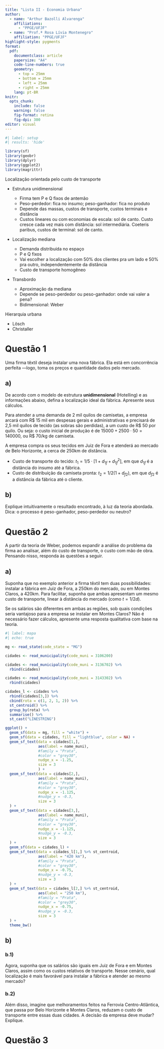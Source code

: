 ```yaml
---
title: "Lista II - Economia Urbana"
author: 
  - name: "Arthur Bazolli Alvarenga"
    affiliations: 
      - "PPGE/UFJF" 
  - name: "Prof.ª Rosa Lívia Montenegro"
    affiliation: "PPGE/UFJF"
highlight-style: pygments
format: 
  pdf:
    documentclass: article
    papersize: "A4"
    code-line-numbers: true
    geometry: 
      - top = 25mm
      - bottom = 25mm
      - left = 25mm
      - right = 25mm
    lang: pt-BR
knitr: 
  opts_chunk: 
    include: false
    warning: false
    fig-format: retina
    fig-dpi: 300
editor: visual
---
```


```r
#| label: setup
#| results: 'hide'

library(sf)
library(geobr)
library(dplyr)
library(ggplot2)
library(magrittr)
```

Localização orientada pelo custo de transporte

-   Estrutura unidimensional

    -   Firma tem P e Q fixos de antemão
    -   Peso-perdedor: fica no insumo; peso-ganhador: fica no produto
    -   Depende das massas, custos de transporte, custos terminais e distância
    -   Custos lineares ou com economias de escala: sol de canto. Custo cresce cada vez mais com distância: sol intermediária. Coeteris paribus, custos de terminal: sol de canto.

-   Localização mediana

    -   Demanda distribuída no espaço
    -   P e Q fixos
    -   Vai escolher a localização com 50% dos clientes pra um lado e 50% pra outro, independentemente da distância
    -   Custo de transporte homogêneo

-   Transbordo

    -   Aproximação da mediana
    -   Depende se peso-perdedor ou peso-ganhador: onde vai valer a pena?
    -   Bidimensional: Weber

Hierarquia urbana

-   Lösch
-   Christaller

# Questão 1

Uma firma têxtil deseja instalar uma nova fábrica. Ela está em concorrência perfeita ---logo, toma os preços e quantidade dados pelo mercado.

## a)

De acordo com o modelo de estrutura **unidimensional** (Hotelling) e as informações abaixo, defina a localização ideal da fábrica. Apresente seus cálculos.

Para atender a uma demanda de 2 mil quilos de camisetas, a empresa arcará com R\$ 15 mil em despesas gerais e administrativas e precisará de 2,5 mil quilos de tecido (as sobras são perdidas), a um custo de R\$ 50 por quilo. Ou seja: o custo inicial de produção é de $15000 + 2500 \cdot 50 = 140000$, ou R\$ 70/kg de camiseta.

A empresa compra os seus tecidos em Juiz de Fora e atenderá ao mercado de Belo Horizonte, a cerca de 250km de distância.

-   Custo de transporte do tecido: $t_1 = 1/5 \cdot [1 + d_{1f} + d_{1f}^2]$, em que $d_{1f}$ é a distância do insumo até a fábrica.
-   Custo de distribuição da camiseta pronta: $t_2 = 1/2(1+d_{f2})$, em que $d_{f2}$ é a distância da fábrica até o cliente.

## b)

Explique intuitivamente o resultado encontrado, à luz da teoria abordada. Dica: o processo é peso-ganhador, peso-perdedor ou neutro?

# Questão 2

A partir da teoria de Weber, podemos expandir a análise do problema da firma ao analisar, além do custo de transporte, o custo com mão de obra. Pensando nisso, responda às questões a seguir.

## a) 

Suponha que no exemplo anterior a firma têxtil tem duas possibilidades: instalar a fábrica em Juiz de Fora, a 250km do mercado, ou em Montes Claros, a 420km. Para facilitar, suponha que ambas apresentam um mesmo custo de transporte, linear à distância do mercado (como $t = 1/2 d$).

Se os salários são diferentes em ambas as regiões, sob quais condições seria vantajoso para a empresa se instalar em Montes Claros? Não é necessário fazer cálculos, apresente uma resposta qualitativa com base na teoria.

```r
#| label: mapa
#| echo: true

mg <- read_state(code_state = "MG")

cidades <- read_municipality(code_muni = 3106200)

cidades <- read_municipality(code_muni = 3136702) %>% 
  rbind(cidades)

cidades <- read_municipality(code_muni = 3143302) %>% 
  rbind(cidades)

cidades_l <- cidades %>%
  rbind(cidades[3,]) %>% 
  cbind(rota = c(1, 2, 1, 2)) %>% 
  st_centroid() %>% 
  group_by(rota) %>% 
  summarise() %>% 
  st_cast("LINESTRING")

ggplot() +
  geom_sf(data = mg, fill = "white") +
  geom_sf(data = cidades, fill = "lightblue", color = NA) +
  geom_sf_text(data = cidades[1,],
               aes(label = name_muni),
               #family = "Prata",
               #color = "grey30",
               nudge_x = -1.25,
               size = 3
               ) +
  geom_sf_text(data = cidades[2,],
               aes(label = name_muni),
               #family = "Prata",
               #color = "grey30",
               nudge_x = -1.125,
               #nudge_y = -0.3,
               size = 3
  ) +
  geom_sf_text(data = cidades[3,],
               aes(label = name_muni),
               #family = "Prata",
               #color = "grey30",
               nudge_x = -1.125,
               #nudge_y = -0.3,
               size = 3
  ) +
  geom_sf(data = cidades_l) +
  geom_sf_text(data = cidades_l[1,] %>% st_centroid,
               aes(label = "420 km"),
               #family = "Prata",
               #color = "grey30",
               nudge_x = -0.75,
               #nudge_y = -0.3,
               size = 3
  ) +
  geom_sf_text(data = cidades_l[2,] %>% st_centroid,
               aes(label = "250 km"),
               #family = "Prata",
               #color = "grey30",
               nudge_x = -0.75,
               #nudge_y = -0.3,
               size = 3
  ) +
  theme_bw()
```

## b)  

### b.1)

Agora, suponha que os salários são iguais em Juiz de Fora e em Montes Claros, assim como os custos relativos de transporte. Nesse cenário, qual localização é mais favorável para instalar a fábrica e atender ao mesmo mercado?

### b.2)

Além disso, imagine que melhoramentos feitos na Ferrovia Centro-Atlântica, que passa por Belo Horizonte e Montes Claros, reduzam o custo de transporte entre essas duas cidades. A decisão da empresa deve mudar? Explique.

# Questão 3
